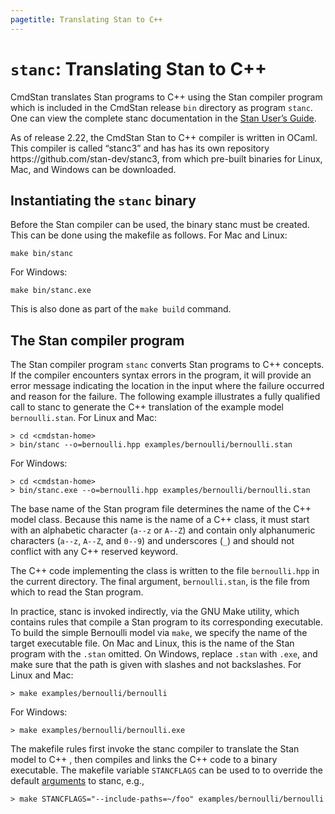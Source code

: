 ```yaml
---
pagetitle: Translating Stan to C++
---
```


# `stanc`: Translating Stan to C++ {#stanc}

CmdStan translates Stan programs to C++ using the Stan compiler
program which is included in the CmdStan release `bin` directory as
program `stanc`. One can view the complete stanc documentation in the
[Stan User's Guide](https://mc-stan.org/docs/stan-users-guide/using-stanc.html).

As of release 2.22, the CmdStan Stan to C++ compiler is written in
OCaml. This compiler is called "stanc3" and has has its own
repository https://github.com/stan-dev/stanc3, from which pre-built
binaries for Linux, Mac, and Windows can be downloaded.


## Instantiating the `stanc` binary

Before the Stan compiler can be used, the binary stanc must be
created. This can be done using the makefile as follows. For Mac and
Linux:
```
make bin/stanc
```
For Windows:
```
make bin/stanc.exe
```

This is also done as part of the `make build` command.

## The Stan compiler program

The Stan compiler program `stanc` converts Stan programs to C++ concepts.
If the compiler encounters syntax errors in the program,
it will provide an error message indicating the location
in the input where the failure occurred and reason for the failure.
The following example illustrates a fully qualified call to stanc to
generate the C++ translation of the example model `bernoulli.stan`.
For Linux and Mac:
```
> cd <cmdstan-home>
> bin/stanc --o=bernoulli.hpp examples/bernoulli/bernoulli.stan
```
For Windows:
```
> cd <cmdstan-home>
> bin/stanc.exe --o=bernoulli.hpp examples/bernoulli/bernoulli.stan
```

The base name of the Stan program file determines the name of the C++ model class.
Because this name is the name of a C++ class, it must
start with an alphabetic character (`a--z` or `A--Z`) and
contain only alphanumeric characters (`a--z`, `A--Z`, and
`0--9`) and underscores (`_`) and should not conflict with
any C++ reserved keyword.

The C++ code implementing the class is written to the file
`bernoulli.hpp` in the current directory. The final argument,
`bernoulli.stan`, is the file from which to read the Stan
program.

In practice, stanc is invoked indirectly, via the GNU Make utility,
which contains rules that compile a Stan program to its corresponding
executable. To build the simple Bernoulli model via `make`, we specify
the name of the target executable file.
On Mac and Linux, this is the name of the Stan program with the `.stan`
omitted. On Windows, replace `.stan` with `.exe`, and make
sure that the path is given with slashes and not backslashes.
For Linux and Mac:
```
> make examples/bernoulli/bernoulli
```
For Windows:
```
> make examples/bernoulli/bernoulli.exe
```

The makefile rules first invoke the stanc compiler to translate the
Stan model to C++ , then compiles and links the C++ code to a binary
executable. The makefile variable `STANCFLAGS` can be used to to
override the default
[arguments](https://mc-stan.org/docs/stan-users-guide/using-stanc.html#stanc-args) to stanc,
e.g.,
```
> make STANCFLAGS="--include-paths=~/foo" examples/bernoulli/bernoulli
```

